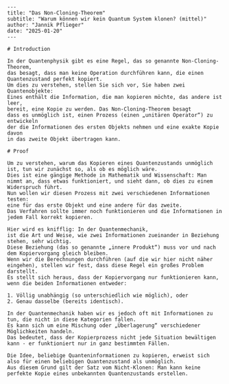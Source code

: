 ```

---
title: "Das Non-Cloning-Theorem"
subtitle: "Warum können wir kein Quantum System klonen? (mittel)"
author: "Jannik Pflieger"
date: "2025-01-20"
---

# Introduction

In der Quantenphysik gibt es eine Regel, das so genannte Non-Cloning-Theorem,
das besagt, dass man keine Operation durchführen kann, die einen Quantenzustand perfekt kopiert.
Um dies zu verstehen, stellen Sie sich vor, Sie haben zwei Quantenobjekte:
Eines enthält die Information, die man kopieren möchte, das andere ist leer,
bereit, eine Kopie zu werden. Das Non-Cloning-Theorem besagt
dass es unmöglich ist, einen Prozess (einen „unitären Operator“) zu entwickeln
der die Informationen des ersten Objekts nehmen und eine exakte Kopie davon
in das zweite Objekt übertragen kann.

# Proof

Um zu verstehen, warum das Kopieren eines Quantenzustands unmöglich ist, tun wir zunächst so, als ob es möglich wäre.
Dies ist eine gängige Methode in Mathematik und Wissenschaft: Man nimmt an, dass etwas funktioniert, und sieht dann, ob dies zu einem Widerspruch führt.
Nun wollen wir diesen Prozess mit zwei verschiedenen Informationen testen:
eine für das erste Objekt und eine andere für das zweite.
Das Verfahren sollte immer noch funktionieren und die Informationen in jedem Fall korrekt kopieren.

Hier wird es knifflig: In der Quantenmechanik,
ist die Art und Weise, wie zwei Informationen zueinander in Beziehung stehen, sehr wichtig.
Diese Beziehung (das so genannte „innere Produkt“) muss vor und nach dem Kopiervorgang gleich bleiben.
Wenn wir die Berechnungen durchführen (auf die wir hier nicht näher eingehen), stellen wir fest, dass diese Regel ein großes Problem darstellt.
Es stellt sich heraus, dass der Kopiervorgang nur funktionieren kann, wenn die beiden Informationen entweder:

1. Völlig unabhängig (so unterschiedlich wie möglich), oder
2. Genau dasselbe (bereits identisch).

In der Quantenmechanik haben wir es jedoch oft mit Informationen zu tun, die nicht in diese Kategorien fallen.
Es kann sich um eine Mischung oder „Überlagerung“ verschiedener Möglichkeiten handeln.
Das bedeutet, dass der Kopierprozess nicht jede Situation bewältigen kann - er funktioniert nur in ganz bestimmten Fällen.

Die Idee, beliebige Quanteninformationen zu kopieren, erweist sich also für einen beliebigen Quantenzustand als unmöglich.
Aus diesem Grund gilt der Satz vom Nicht-Klonen: Man kann keine perfekte Kopie eines unbekannten Quantenzustands erstellen.

```
